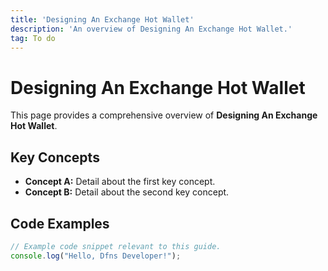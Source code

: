 ```yaml
---
title: 'Designing An Exchange Hot Wallet'
description: 'An overview of Designing An Exchange Hot Wallet.'
tag: To do
---
```


# Designing An Exchange Hot Wallet

This page provides a comprehensive overview of **Designing An Exchange Hot Wallet**.

## Key Concepts

* **Concept A:** Detail about the first key concept.
* **Concept B:** Detail about the second key concept.

## Code Examples

```typescript
// Example code snippet relevant to this guide.
console.log("Hello, Dfns Developer!");
```
